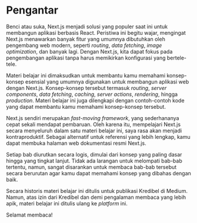 # Pengantar

Benci atau suka, Next.js menjadi solusi yang populer saat ini untuk membangun
aplikasi berbasis React. Peristiwa ini begitu wajar, mengingat Next.js menawarkan
banyak fitur yang umumnya dibutuhkan oleh pengembang web modern, seperti *routing*,
*data fetching*, *image optimization*, dan banyak lagi. Dengan Next.js, kita
dapat fokus pada pengembangan aplikasi tanpa harus memikirkan konfigurasi yang
bertele-tele.

Materi belajar ini dimaksudkan untuk membantu kamu memahami konsep-konsep
esensial yang umumnya digunakan untuk membangun aplikasi web dengan Next.js.
Konsep-konsep tersebut termasuk *routing*, *server components*, *data fetching*,
*caching*, *server actions*, *rendering*, hingga *production*. Materi belajar ini
juga dilengkapi dengan contoh-contoh kode yang dapat membantu kamu memahami
konsep-konsep tersebut.

Next.js sendiri merupakan *fast-moving framework*, yang sederhananya cepat
sekali mendapat pembaruan. Oleh karena itu, mempelajari Next.js secara
menyeluruh dalam satu materi belajar ini, saya rasa akan menjadi
kontraproduktif. Sebagai alternatif untuk referensi yang lebih lengkap, kamu
dapat membuka halaman web dokumentasi resmi Next.js.

Setiap bab diurutkan secara logis, dimulai dari konsep yang paling dasar hingga
yang tingkat lanjut. Tidak ada larangan untuk melompati bab-bab tertentu, namun,
sangat disarankan untuk membaca bab-bab tersebut secara berurutan agar kamu
dapat memahami konsep yang dibahas dengan baik.

Secara historis materi belajar ini ditulis untuk publikasi Kredibel di Medium. Namun,
atas izin dari Kredibel dan demi pengalaman membaca yang lebih apik, materi belajar
ini ditulis ulang ke *platform* ini.

Selamat membaca!